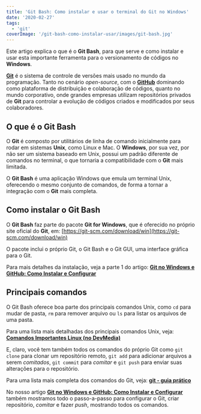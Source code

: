 ```yaml
---
title: 'Git Bash: Como instalar e usar o terminal do Git no Windows'
date: '2020-02-27'
tags:
  - 'git'
coverImage: '/git-bash-como-instalar-usar/images/git-bash.jpg'
---
```


Este artigo explica o que é o **Git Bash**, para que serve e como instalar e usar esta importante ferramenta para o versionamento de códigos no **Windows**.

<PostImage
  src="/git-bash-como-instalar-usar/images/git-bash-1024x538.jpg"
  width="1024"
  height="538"
  alt="Git Bash"
  priority
/>

**[Git](https://git-scm.com/)** é o sistema de controle de versões mais usado no mundo da programação. Tanto no cenário _open-source_, com o **[GitHub](https://github.com/)** dominando como plataforma de distribuição e colaboração de códigos, quanto no mundo corporativo, onde grandes empresas utilizam repositórios privados de **Git** para controlar a evolução de códigos criados e modificados por seus colaboradores.

## O que é o Git Bash

O **Git** é composto por utilitários de linha de comando inicialmente para rodar em sistemas **Unix**, como Linux e Mac. O **Windows**, por sua vez, por não ser um sistema baseado em Unix, possui um padrão diferente de comandos no terminal, o que tornaria a compatibilidade com o **Git** mais limitada.

O **Git Bash** é uma aplicação Windows que emula um terminal Unix, oferecendo o mesmo conjunto de comandos, de forma a tornar a integração com o **Git** mais completa.

## Como instalar o Git Bash

O **Git Bash** faz parte do pacote **Git for Windows**, que é oferecido no próprio site oficial do **Git**, em: [https://git-scm.com/download/win](https://git-scm.com/download/win)

O pacote inclui o próprio Git, o Git Bash e o Git GUI, uma interface gráfica para o Git.

Para mais detalhes da instalação, veja a parte 1 do artigo: **[Git no Windows e GitHub: Como Instalar e Configurar](/git-no-windows-github/)**

## Principais comandos

O Git Bash oferece boa parte dos principais comandos Unix, como `cd` para mudar de pasta, `rm` para remover arquivo ou `ls` para listar os arquivos de uma pasta.

Para uma lista mais detalhadas dos principais comandos Unix, veja: **[Comandos Importantes Linux (no DevMedia)](https://www.devmedia.com.br/comandos-importantes-linux/23893)**

E, claro, você tem também todos os comandos do próprio Git como `git clone` para clonar um repositório remoto, `git add` para adicionar arquivos a serem _comitados_, `git commit` para _comitar_ e `git push` para enviar suas alterações para o repositório.

Para uma lista mais completa dos comandos do Git, veja: **[git - guia prático](https://rogerdudler.github.io/git-guide/index.pt_BR.html)**

No nosso artigo **[Git no Windows e GitHub: Como Instalar e Configurar](/git-no-windows-github/)** também mostramos todo o passo-a-passo para configurar o Git, criar repositório, _comitar_ e fazer _push_, mostrando todos os comandos.
